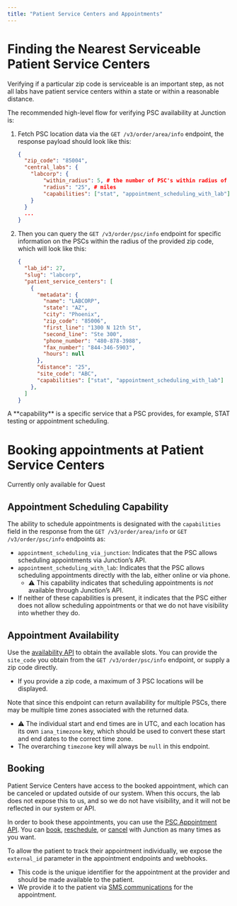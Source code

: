 ```yaml
---
title: "Patient Service Centers and Appointments"
---
```


# Finding the Nearest Serviceable Patient Service Centers

Verifying if a particular zip code is serviceable is an important step, as not all labs have patient service centers within a state or within a reasonable distance.

The recommended high-level flow for verifying PSC availability at Junction is:

1. Fetch PSC location data via the `GET /v3/order/area/info` endpoint, the response payload should look like this:

   ```json
   {
     "zip_code": "85004",
     "central_labs": {
       "labcorp": {
           "within_radius": 5, # the number of PSC's within radius of provided zip code
           "radius": "25", # miles
           "capabilities": ["stat", "appointment_scheduling_with_lab"] # aggregate list of capabilities provided by PSCs within the radius
       }
     }
     ...
   }
   ```
2. Then you can query the `GET /v3/order/psc/info` endpoint for specific information on the PSCs within the radius of the provided zip code, which will look like this:

   ```json
   {
     "lab_id": 27,
     "slug": "labcorp",
     "patient_service_centers": [
       {
         "metadata": {
           "name": "LABCORP",
           "state": "AZ",
           "city": "Phoenix",
           "zip_code": "85006",
           "first_line": "1300 N 12th St",
           "second_line": "Ste 300",
           "phone_number": "480-878-3988",
           "fax_number": "844-346-5903",
           "hours": null
         },
         "distance": "25",
         "site_code": "ABC",
         "capabilities": ["stat", "appointment_scheduling_with_lab"]
       },
     ]
   }
   ```

<Note>
  A **capability** is a specific service that a PSC provides, for example, STAT testing or appointment scheduling.
</Note>


# Booking appointments at Patient Service Centers

<Warning>
  Currently only available for Quest
</Warning>

## **Appointment Scheduling Capability**

The ability to schedule appointments is designated with the `capabilities` field in the response from the `GET /v3/order/area/info` or `GET /v3/order/psc/info` endpoints as:

- `appointment_scheduling_via_junction`: Indicates that the PSC allows scheduling appointments via Junction’s API.
- `appointment_scheduling_with_lab`: Indicates that the PSC allows scheduling appointments directly with the lab, either online or via phone.
  - ⚠️ This capability indicates that scheduling appointments is _not_ available through Junction’s API.
- If neither of these capabilities is present, it indicates that the PSC either does not allow scheduling appointments or that we do not have visibility into whether they do.

## Appointment Availability

Use the [availability API](/api-reference/lab-testing/psc-schedulling/appointment-psc-availability) to obtain the available slots. You can provide the `site_code` you obtain from the `GET /v3/order/psc/info` endpoint, or supply a zip code directly. 

- If you provide a zip code, a maximum of 3 PSC locations will be displayed.

Note that since this endpoint can return availability for multiple PSCs, there may be multiple time zones associated with the returned data. 

- ⚠️ The individual start and end times are in UTC, and each location has its own `iana_timezone` key, which should be used to convert these start and end dates to the correct time zone.
- The overarching `timezone` key will always be `null` in this endpoint.

## Booking

<Warning>
  Patient Service Centers have access to the booked appointment, which can be canceled or updated outside of our system. When this occurs, the lab does not expose this to us, and so we do not have visibility, and it will not be reflected in our system or API.
</Warning>

In order to book these appointments, you can use the [PSC Appointment API](/api-reference/lab-testing/psc-schedulling/appointment-psc-availability). You can [book](/api-reference/lab-testing/psc-schedulling/appointment-psc-booking), [reschedule](/api-reference/lab-testing/psc-schedulling/appointment-psc-rescheduling), or [cancel](/api-reference/lab-testing/psc-schedulling/appointment-psc-cancelling) with Junction as many times as you want.

To allow the patient to track their appointment individually, we expose the `external_id` parameter in the appointment endpoints and webhooks. 

- This code is the unique identifier for the appointment at the provider and should be made available to the patient.
- We provide it to the patient via [SMS communications](/lab/walk-in/communications) for the appointment.